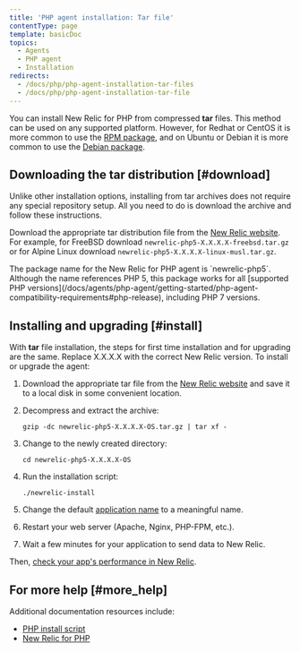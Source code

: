 ```yaml
---
title: 'PHP agent installation: Tar file'
contentType: page
template: basicDoc
topics:
  - Agents
  - PHP agent
  - Installation
redirects:
  - /docs/php/php-agent-installation-tar-files
  - /docs/php/php-agent-installation-tar-file
---
```


You can install New Relic for PHP from compressed **tar** files. This method can be used on any supported platform. However, for Redhat or CentOS it is more common to use the [RPM package](php-agent-installation-redhat-and-centos), and on Ubuntu or Debian it is more common to use the [Debian package](php-agent-installation-ubuntu-and-debian).

## Downloading the tar distribution [#download]

Unlike other installation options, installing from tar archives does not require any special repository setup. All you need to do is download the archive and follow these instructions.

Download the appropriate tar distribution file from the [New Relic website](https://download.newrelic.com/php_agent/release/). For example, for FreeBSD download `newrelic-php5-X.X.X.X-freebsd.tar.gz` or for Alpine Linux download `newrelic-php5-X.X.X.X-linux-musl.tar.gz`.

<Callout variant="tip">
  The package name for the New Relic for PHP agent is `newrelic-php5`. Although the name references PHP 5, this package works for all [supported PHP versions](/docs/agents/php-agent/getting-started/php-agent-compatibility-requirements#php-release), including PHP 7 versions.
</Callout>

## Installing and upgrading [#install]

With **tar** file installation, the steps for first time installation and for upgrading are the same. Replace X.X.X.X with the correct New Relic version. To install or upgrade the agent:

1. Download the appropriate tar file from the [New Relic website](https://download.newrelic.com/php_agent/release/) and save it to a local disk in some convenient location.
2. Decompress and extract the archive:

   ```
   gzip -dc newrelic-php5-X.X.X.X-OS.tar.gz | tar xf -
   ```
3. Change to the newly created directory:

   ```
   cd newrelic-php5-X.X.X.X-OS
   ```
4. Run the installation script:

   ```
   ./newrelic-install
   ```
5. Change the default [application name](/docs/site/naming-your-application) to a meaningful name.
6. Restart your web server (Apache, Nginx, PHP-FPM, etc.).
7. Wait a few minutes for your application to send data to New Relic.

Then, [check your app's performance in New Relic](/docs/apm/applications-menu/monitoring/apm-overview-page).

## For more help [#more_help]

Additional documentation resources include:

* [PHP install script](/docs/agents/php-agent/installation/newrelic-install-script)
* [New Relic for PHP](/docs/agents/php-agent/getting-started/new-relic-php)
